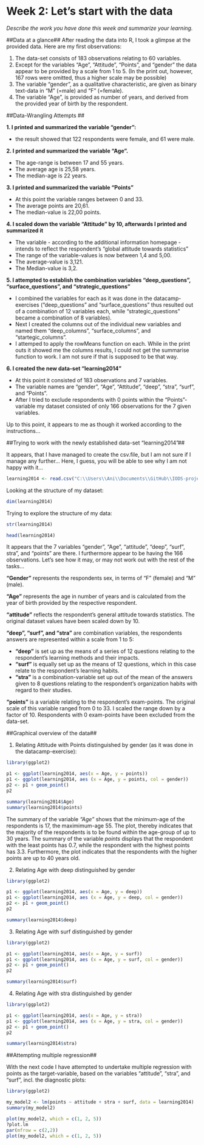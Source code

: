 # **Week 2: Let's start with the data**#

*Describe the work you have done this week and summarize your learning.*

##Data at a glance##
After reading the data into R, I took a glimpse at the provided data. Here are my first observations:

1. The data-set consists of 183 observations relating to 60 variables.
2. Except for the variables "Age", "Attitude", "Points", and "gender" the data appear to be provided by a scale from 1 to 5. (In the print out, however, 167 rows were omitted, thus a higher scale may be possible)
3. The variable "gender", as a qualitative characteristic, are given as binary text-data in "M" (=male) and "F" (=female).
4. The variable "Age", is provided as number of years, and derived from the provided year of birth by the respondent. 

##Data-Wrangling Attempts ##

**1. I printed and summarized the variable "gender":**

  - the result showed that 122 respondents were female, and 61 were male.
  
**2. I printed and summarized the variable "Age".**

  - The age-range is between 17 and 55 years.
  - The average age is 25,58 years.
  - The median-age is 22 years.
  
**3. I printed and summarized the variable "Points"**
 
  - At this point the variable ranges between 0 and 33.
  - The average points are 20,61.
  - The median-value is 22,00 points.
  
**4. I scaled down the variable "Attitude" by 10, afterwards I printed and summarized it**
 
  - The variable - according to the additional information homepage - intends to reflect the respondent's "global attitude towards statistics"
  - The range of the variable-values is now between 1,4 and 5,00. 
  - The average-value is 3,121.
  - The Median-value is 3,2.
  
**5. I attempted to establish the combination variables "deep_questions", "surface_questions", and "strategic_questions"**

  - I combined the variables for each as it was done in the datacamp-exercises ("deep_questions" and "surface_questions" thus resulted out of a combination of 12 variables each, while "strategic_questions" became a combination of 8 variables).
  - Next I created the columns out of the individual new variables and named them "deep_columns", "surface_columns", and "startegic_columns".
  - I attemped to apply the rowMeans function on each. While in the print outs it showed me the columns results, I could not get the summarise function to work. I am not sure if that is supposed to be that way.
  
**6. I created the new data-set "learning2014"**

  - At this point it consisted of 183 observations and 7 variables.
  - The variable names are "gender", "Age", "Attitude", "deep", "stra", "surf", and "Points".
  - After I tried to exclude respondents with 0 points within the "Points"-variable my dataset consisted of only 166 observations for the 7 given variables. 

Up to this point, it appears to me as though it worked according to the instructions...


##Trying to work with the newly established data-set "learning2014"##

It appears, that I have managed to create the csv.file, but I am not sure if I manage any further... Here, I guess, you will be able to see why I am not happy with it...

```r

learning2014 <- read.csv("C:\\Users\\Ani\\Documents\\GitHub\\IODS-project\\data\\learning2014.csv", header=TRUE)

```

Looking at the structure of my dataset:

```r

dim(learning2014)

```

Trying to explore the structure of my data:

```r

str(learning2014)

```
```r

head(learning2014)

```
It appears that the 7 variables "gender", "Age", "attitude", "deep", "surf", stra", and "points" are there. I furthermore appear to be having the 166 observations. Let's see how it may, or may not work out with the rest of the tasks...

**"Gender"** represents the respondents sex, in terms of "F" (female) and "M" (male).

**"Age"** represents the age in number of years and is calculated from the year of birth provided by the respective respondent.

**"attitude"** reflects the respondent's general attitude towards statistics. The original dataset values have been scaled down by 10. 

**"deep", "surf", and "stra"**  are combination variables, the respondents answers are represented within a scale from 1 to 5:

  - **"deep"** is set up as the means of a series of 12 questions relating to the respondent's learning methods and their impacts.
  - **"surf"** is equally set up as the means of 12 questions, which in this case relate to the respondent's learning habits.
  - **"stra"** is a combination-variable set up out of the mean of the answers given to 8 questions relating to the respondent's organization habits with regard to their studies.

**"points"** is a variable relating to the respondent's exam-points. The original scale of this variable ranged from 0 to 33. I scaled the range down by a factor of 10. Respondents with 0 exam-points have been excluded from the data-set.

##Graphical overview of the data##

1. Relating Attitude with Points distinguished by gender (as it was done in the datacamp-exercise):

```r

library(ggplot2)

p1 <- ggplot(learning2014, aes(x = Age, y = points))
p1 <- ggplot(learning2014, aes (x = Age, y = points, col = gender))
p2 <- p1 + geom_point()
p2

summary(learning2014$Age)
summary(learning2014$points)

```
The summary of the variable *"Age"* shows that the minimum-age of the respondents is 17, the maximimum-age 55. The plot, thereby indicates that the majority of the respondents is to be found within the age-group of up to 30 years.
The summary of the variable *points* displays that the respondent with the least points has 0.7, while the respondent with the highest points has 3.3. Furthermore, the plot indicates that the respondents with the higher points are up to 40 years old.


2. Relating Age with deep distinguished by gender

```r

library(ggplot2)

p1 <- ggplot(learning2014, aes(x = Age, y = deep))
p1 <- ggplot(learning2014, aes (x = Age, y = deep, col = gender))
p2 <- p1 + geom_point()
p2

summary(learning2014$deep)

```

3. Relating Age with surf distinguished by gender

```r

library(ggplot2)

p1 <- ggplot(learning2014, aes(x = Age, y = surf))
p1 <- ggplot(learning2014, aes (x = Age, y = surf, col = gender))
p2 <- p1 + geom_point()
p2

summary(learning2014$surf)

```

4. Relating Age with stra distinguished by gender

```r

library(ggplot2)

p1 <- ggplot(learning2014, aes(x = Age, y = stra))
p1 <- ggplot(learning2014, aes (x = Age, y = stra, col = gender))
p2 <- p1 + geom_point()
p2

summary(learning2014$stra)

```
##Attempting multiple regression##

With the next code I have attempted to undertake multiple regression with points as the target-variable, based on the variables "attitude", "stra", and "surf", incl. the diagnostic plots:
```r

library(ggplot2)

my_model2 <- lm(points ~ attitude + stra + surf, data = learning2014)
summary(my_model2)

plot(my_model2, which = c(1, 2, 5))
?plot.lm
par(mfrow = c(2,2))
plot(my_model2, which = c(1, 2, 5))

```



